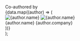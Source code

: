   <div className="-mt-8 mb-16 flex flex-col gap-2">
    <span className="text-gray-500 dark:text-gray-400 text-sm">Co-authored by</span>
    <div className="flex flex-wrap items-center gap-2">
      {data.map((author) => (
        <div
          key={author.name}
          className="card p-3 pr-4 inline-flex items-center gap-2 not-prose font-normal group relative ring-2 ring-transparent rounded-xl bg-white dark:bg-background-dark border border-gray-950/10 dark:border-white/10 overflow-hidden"
        >
          <div className="-space-x-1 flex items-center">
            <img
              className="m-0 overflow-hidden rounded-full object-cover"
              src={author.avatar}
              alt={author.name}
              width={24}
              height={24}
            />
            <img
              className="m-0 overflow-hidden rounded-full object-cover"
              src={`https://img.logo.dev/${new URL(author.logo).hostname}?token=pk_a7kMUiN0TCe8qXA6vbcfMw`}
              alt={author.name}
              width={24}
              height={24}
            />
          </div>
          <div className="flex flex-col">
            <span
              className="font-medium leading-tight"
              style={{
                fontSize: '13px',
              }}
            >
              {author.name}
            </span>
            <span
              className="text-gray-500 dark:text-gray-400 leading-tight"
              style={{
                fontSize: '11px',
              }}
            >
              {author.company}
            </span>
          </div>
        </div>
      ))}
    </div>
  </div>
);
